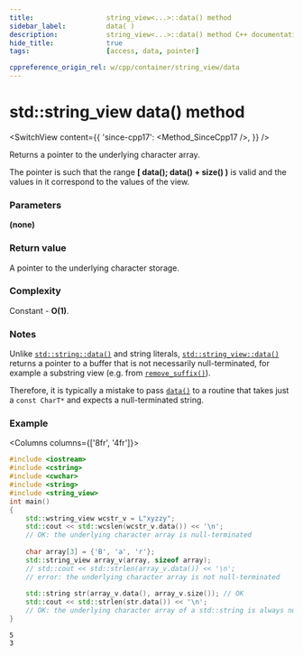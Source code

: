 ```yaml
---
title:					string_view<...>::data() method
sidebar_label:			data( )
description:			string_view<...>::data() method C++ documentation
hide_title:				true
tags:					[access, data, pointer]

cppreference_origin_rel: w/cpp/container/string_view/data
---
```



<!-- data() -->


# std::string_view data() method

<SwitchView content={{
	'since-cpp17': <Method_SinceCpp17 />,
}} />

Returns a pointer to the underlying character array.  

The pointer is such that the range **[ data(); data() + size() )** is valid and the values in it correspond to the values of the view.

### Parameters

**(none)**

### Return value

A pointer to the underlying character storage.

### Complexity

Constant - **O(1)**.

### Notes

Unlike [`std::string::data()`](../string/data) and string literals, [`std::string_view::data()`](../string/data) returns a pointer to a buffer that is not necessarily null-terminated, for example a substring view (e.g. from [`remove_suffix()`](remove_suffix)).  

Therefore, it is typically a mistake to pass [`data()`](#) to a routine that takes just a `const CharT*` and expects a null-terminated string.

### Example

<Columns columns={['8fr', '4fr']}>
<div>

```cpp title='Main.cpp' showLineNumbers
#include <iostream>
#include <cstring>
#include <cwchar>
#include <string>
#include <string_view>
int main()
{
    std::wstring_view wcstr_v = L"xyzzy";
    std::cout << std::wcslen(wcstr_v.data()) << '\n';
    // OK: the underlying character array is null-terminated
 
    char array[3] = {'B', 'a', 'r'};
    std::string_view array_v(array, sizeof array);
    // std::cout << std::strlen(array_v.data()) << '\n';
    // error: the underlying character array is not null-terminated
 
    std::string str(array_v.data(), array_v.size()); // OK
    std::cout << std::strlen(str.data()) << '\n';
    // OK: the underlying character array of a std::string is always null-terminated
}
```

</div>
<div>

```plaintext title="Output"
5
3
```

</div>
</Columns>
